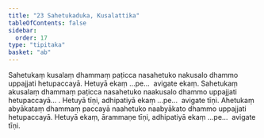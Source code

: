 ```yaml
---
title: "23 Sahetukaduka, Kusalattika"
tableOfContents: false
sidebar:
  order: 17
type: "tipitaka"
basket: "ab"
---
```



<DynamicBreadcrumb />

<Division number="30">

<Paragraph number="83">
Sahetukaṃ kusalaṃ dhammaṃ paṭicca nasahetuko nakusalo dhammo uppajjati hetupaccayā. Hetuyā ekaṃ …pe…  avigate ekaṃ.
</Paragraph>

<Paragraph number="84">
Sahetukaṃ akusalaṃ dhammaṃ paṭicca nasahetuko naakusalo dhammo uppajjati hetupaccayā… . Hetuyā tīṇi, adhipatiyā ekaṃ …pe…  avigate tīṇi.
</Paragraph>

<Paragraph number="85">
Ahetukaṃ abyākataṃ dhammaṃ paccayā naahetuko naabyākato dhammo uppajjati hetupaccayā. Hetuyā ekaṃ, ārammaṇe tīṇi, adhipatiyā ekaṃ …pe…  avigate tīṇi.
</Paragraph>
</Division>